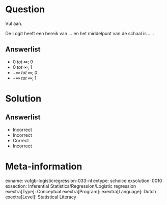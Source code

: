 Question
========

Vul aan. 

De Logit heeft een bereik van ... en het middelpunt van de schaal is ... .
  
Answerlist
----------
* $0\;tot\;\infty;\;0$
* $0\;tot\;\infty;\;1$
* $-\infty\;tot\;\infty;\;0$
* $-\infty\;tot\;\infty;\;1$

Solution
========

Answerlist
----------
* Incorrect
* Incorrect
* Correct
* Incorrect

Meta-information
================
exname: vufgb-logisticregression-033-nl
extype: schoice
exsolution: 0010
exsection: Inferential Statistics/Regression/Logistic regression
exextra[Type]: Conceptual
exextra[Program]: 
exextra[Language]: Dutch
exextra[Level]: Statistical Literacy
